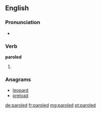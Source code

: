 ==English==

===Pronunciation===
* {{rhymes|əʊld}}

===Verb===
'''paroled'''

# {{past of|parole}}

===Anagrams===
* [[leopard#English|leopard]]
* [[preload#English|preload]]

[[de:paroled]]
[[fr:paroled]]
[[mg:paroled]]
[[pt:paroled]]
